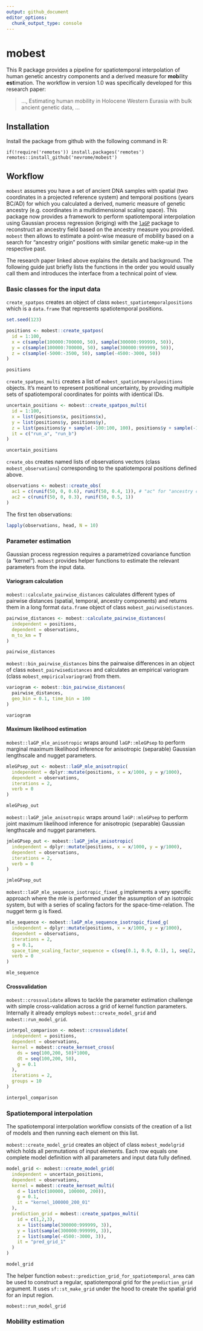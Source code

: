 ```yaml
---
output: github_document
editor_options: 
  chunk_output_type: console
---
```


<!-- Rmd -> md --> 

# mobest

This R package provides a pipeline for spatiotemporal interpolation of human genetic ancestry components and a derived measure for **mob**ility **est**imation. The workflow in version 1.0 was specifically developed for this research paper:

> ..., Estimating human mobility in Holocene Western Eurasia with bulk ancient genetic data, ...

## Installation

Install the package from github with the following command in R:

```
if(!require('remotes')) install.packages('remotes')
remotes::install_github('nevrome/mobest')
```

## Workflow

`mobest` assumes you have a set of ancient DNA samples with spatial (two coordinates in a projected reference system) and temporal positions (years BC/AD) for which you calculated a derived, numeric measure of genetic ancestry (e.g. coordinates in a multidimensional scaling space). This package now provides a framework to perform spatiotemporal interpolation using Gaussian process regression (kriging) with the [`laGP`](https://CRAN.R-project.org/package=laGP) package to reconstruct an ancestry field based on the ancestry measure you provided. `mobest` then allows to estimate a point-wise measure of mobility based on a search for “ancestry origin” positions with similar genetic make-up in the respective past.

The research paper linked above explains the details and background. The following guide just briefly lists the functions in the order you would usually call them and introduces the interface from a technical point of view.

### Basic classes for the input data

`create_spatpos` creates an object of class `mobest_spatiotemporalpositions` which is a `data.frame` that represents spatiotemporal positions.

```r
set.seed(123)
```

```r
positions <- mobest::create_spatpos(
  id = 1:100,
  x = c(sample(100000:700000, 50), sample(300000:999999, 50)),
  y = c(sample(100000:700000, 50), sample(300000:999999, 50)),
  z = c(sample(-5000:-3500, 50), sample(-4500:-3000, 50))
)
```

```r
positions
```

`create_spatpos_multi` creates a list of `mobest_spatiotemporalpositions` objects. It's meant to represent positional uncertainty, by providing multiple sets of spatiotemporal coordinates for points with identical IDs.

```r
uncertain_positions <- mobest::create_spatpos_multi(
  id = 1:100,
  x = list(positions$x, positions$x),
  y = list(positions$y, positions$y),
  z = list(positions$y + sample(-100:100, 100), positions$y + sample(-100:100, 100)),
  it = c("run_a", "run_b")
)
```

```r
uncertain_positions
```

`create_obs` creates named lists of observations vectors (class `mobest_observations`) corresponding to the spatiotemporal positions defined above.

```r
observations <- mobest::create_obs(
  ac1 = c(runif(50, 0, 0.6), runif(50, 0.4, 1)), # "ac" for "ancestry component"
  ac2 = c(runif(50, 0, 0.3), runif(50, 0.5, 1))
)
```

The first ten observations:

```r
lapply(observations, head, N = 10)
```

### Parameter estimation

Gaussian process regression requires a parametrized covariance function (a "kernel"). `mobest` provides helper functions to estimate the relevant parameters from the input data.

#### Variogram calculation

`mobest::calculate_pairwise_distances` calculates different types of pairwise distances (spatial, temporal, ancestry components) and returns them in a long format `data.frame` object of class `mobest_pairwisedistances`.

```r
pairwise_distances <- mobest::calculate_pairwise_distances(
  independent = positions,
  dependent = observations,
  m_to_km = T
)
```

```r
pairwise_distances
```

`mobest::bin_pairwise_distances` bins the pairwaise differences in an object of class `mobest_pairwisedistances` and calculates an empirical variogram (class `mobest_empiricalvariogram`) from them.

```r
variogram <- mobest::bin_pairwise_distances(
  pairwise_distances,
  geo_bin = 0.1, time_bin = 100
)
```

```r
variogram
```

#### Maximum likelihood estimation

`mobest::laGP_mle_anisotropic` wraps around `laGP::mleGPsep` to perform marginal maximum likelihood inference for anisotropic (separable) Gaussian lengthscale and nugget parameters.

```r
mleGPsep_out <- mobest::laGP_mle_anisotropic(
  independent = dplyr::mutate(positions, x = x/1000, y = y/1000),
  dependent = observations,
  iterations = 2,
  verb = 0
)
```

```r
mleGPsep_out
```

`mobest::laGP_jmle_anisotropic` wraps around `laGP::mleGPsep` to perform joint maximum likelihood inference for anisotropic (separable) Gaussian lengthscale and nugget parameters.

```r
jmleGPsep_out <- mobest::laGP_jmle_anisotropic(
  independent = dplyr::mutate(positions, x = x/1000, y = y/1000),
  dependent = observations,
  iterations = 2,
  verb = 0
)
```

```r
jmleGPsep_out
```

`mobest::laGP_mle_sequence_isotropic_fixed_g` implements a very specific approach where the mle is performed under the assumption of an isotropic system, but with a series of scaling factors for the space-time-relation. The nugget term g is fixed.

```r
mle_sequence <- mobest::laGP_mle_sequence_isotropic_fixed_g(
  independent = dplyr::mutate(positions, x = x/1000, y = y/1000),
  dependent = observations,
  iterations = 2,
  g = 0.1,
  space_time_scaling_factor_sequence = c(seq(0.1, 0.9, 0.1), 1, seq(2, 10, 1)),
  verb = 0
)
```

```r
mle_sequence
```

#### Crossvalidation

`mobest::crossvalidate` allows to tackle the parameter estimation challenge with simple cross-validation across a grid of kernel function parameters. Internally it already employs `mobest::create_model_grid` and `mobest::run_model_grid`.

```r
interpol_comparison <- mobest::crossvalidate(
  independent = positions,
  dependent = observations,
  kernel = mobest::create_kernset_cross(
    ds = seq(100,200, 50)*1000,
    dt = seq(100,200, 50), 
    g = 0.1
  ),
  iterations = 2,
  groups = 10
)
```

```r
interpol_comparison
```

### Spatiotemporal interpolation

The spatiotemporal interpolation workflow consists of the creation of a list of models and then running each element on this list.

`mobest::create_model_grid` creates an object of class `mobest_modelgrid` which holds all permutations of input elements. Each row equals one complete model definition with all parameters and input data fully defined.

```r
model_grid <- mobest::create_model_grid(
  independent = uncertain_positions,
  dependent = observations,
  kernel = mobest::create_kernset_multi(
    d = list(c(100000, 100000, 200)),
    g = 0.1,
    it = "kernel_100000_200_01"
  ),
  prediction_grid = mobest::create_spatpos_multi(
    id = c(1,2,3),
    x = list(sample(300000:999999, 3)),
    y = list(sample(300000:999999, 3)),
    z = list(sample(-4500:-3000, 3)),
    it = "pred_grid_1"
  )
)
```

```r
model_grid
```

The helper function `mobest::prediction_grid_for_spatiotemporal_area` can be used to construct a regular, spatiotemporal grid for the `prediction_grid` argument. It uses `sf::st_make_grid` under the hood to create the spatial grid for an input region.

`mobest::run_model_grid`



### Mobility estimation




